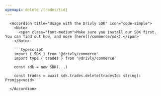 ```yaml
---
openapi: delete /trades/{id}
---
```


      <Accordion title="Usage with the Drivly SDK" icon="code-simple">
        <Note>
          <span class="font-medium">Make sure you install our SDK first. You can find out how, and more [here](/commerce/sdk).</span>
        </Note>

        ```typescript
        import { SDK } from '@drivly/commerce'
        import type { trades } from '@drivly/commerce'

        const sdk = new SDK(...)

        const trades = await sdk.trades.delete(tradesId: string): Promise<void>
        ```
      </Accordion>
